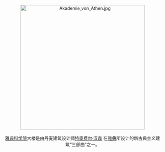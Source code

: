 <!-- 致編者：此條目中的所有圖片可從維基共享資源下的 Category:Greece 及其子頁面取得 -->

<center>[[Image:Akademie_von_Athen.jpg|400px]]<br><br>[[雅典科学院|雅典科学院]]大楼是由丹麦建筑设计师[[特奥费尔·汉森|特奥费尔·汉森]]<!-- en:Theophil Hansen -->在[[雅典|雅典]]所设计的新古典主义建筑“三部曲”之一。